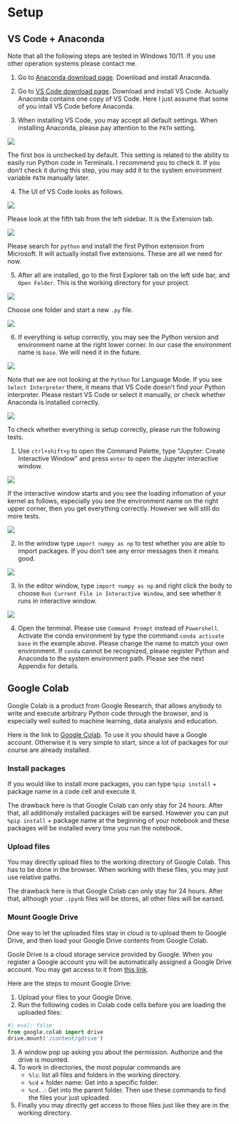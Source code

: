 
# Setup

## VS Code + Anaconda {#sec-vscode}

Note that all the following steps are tested in Windows 10/11. If you use other operation systems please contact me.

1. Go to [Anaconda download page](https://www.anaconda.com/). Download and install Anaconda. 

2. Go to [VS Code download page](https://code.visualstudio.com/). Download and install VS Code. Actually Anaconda contains one copy of VS Code. Here I just assume that some of you intall VS Code before Anaconda.

3. When installing VS Code, you may accept all default settings. When installing Anaconda, please pay attention to the `PATH` setting. 

![](assests/img/20220817231206.png){fig-align="center"}

The first box is unchecked by default. This setting is related to the ability to easily run Python code in Terminals. I recommend you to check it. If you don't check it during this step, you may add it to the system environment variable `PATH` manually later.

4. The UI of VS Code looks as follows. 

![](assests/img/20220817230456.png){fig-align="center"} 

Please look at the fifth tab from the left sidebar. It is the Extension tab. 

![](assests/img/20220817230658.png){fig-align="center"}

Please search for `python` and install the first Python extension from Microsoft. It will actually install five extensions. These are all we need for now.

5. After all are installed, go to the first Explorer tab on the left side bar, and `Open Folder`. This is the working directory for your project. 

![](assests/img/20220817232908.png){fig-align="center"}

Choose one folder and start a new `.py` file.

![](assests/img/20220817231039.png){fig-align="center"}

6. If everything is setup correctly, you may see the Python version and environment name at the right lower corner. In our case the environment name is `base`. We will need it in the future.

![](assests/img/20220817232032.png){fig-align="center"}  

Note that we are not looking at the `Python` for Language Mode. If you see `Select Interpreter` there, it means that VS Code doesn't find your Python interpreter. Please restart VS Code or select it manually, or check whether Anaconda is installed correctly. 

![](assests/img/20220817231836.png){fig-align="center"}



To check whether everything is setup correctly, please run the following tests.

1. Use `ctrl+shift+p` to open the Command Palette, type "Jupyter: Create Interactive Window" and press `enter` to open the Jupyter interactive window.

![](assests/img/20220817213123.png){fig-align="center"}  

If the interactive window starts and you see the loading infomation of your kernel as follows, especially you see the environment name on the right upper corner, then you get everything correctly. However we will still do more tests.

![](assests/img/20220817233440.png){fig-align="center"}

2. In the window type `import numpy as np` to test whether you are able to import packages. If you don't see any error messages then it means good.

![](assests/img/20220817213214.png){fig-align="center"}  

3. In the editor window, type `import numpy as np` and right click the body to choose `Run Current File in Interactive Window`, and see whether it runs in interactive window.

![](assests/img/20220817213046.png){fig-align="center"}  

4. Open the terminal. Please use `Command Prompt` instead of `Powershell`. Activate the conda environment by type the command `conda activate base` in the example above. Please change the name to match your own environment. If `conda` cannot be recognized, please register Python and Anaconda to the system environment path. Please see the next Appendix for details.


## Google Colab {#sec-googlecolab}
Google Colab is a product from Google Research, that allows anybody to write and execute arbitrary Python code through the browser, and is especially well suited to machine learning, data analysis and education. 

Here is the link to [Google Colab](https://research.google.com/colaboratory/). To use it you should have a Google account. Otherwise it is very simple to start, since a lot of packages for our course are already installed. 

### Install packages
If you would like to install more packages, you can type `%pip install` + package name in a code cell and execute it.

The drawback here is that Google Colab can only stay for 24 hours. After that, all additionaly installed packages will be earsed. However you can put `%pip install` + package name at the beginning of your notebook and these packages will be installed every time you run the notebook.

### Upload files
You may directly upload files to the working directory of Google Colab. This has to be done in the browser. When working with these files, you may just use relative paths.

The drawback here is that Google Colab can only stay for 24 hours. After that, although your `.ipynb` files will be stores, all other files will be earsed.

### Mount Google Drive
One way to let the uploaded files stay in cloud is to upload them to Google Drive, and then load your Google Drive contents from Google Colab.

Goole Drive is a cloud storage service provided by Google. When you register a Google account you will be automatically assigned a Google Drive account. You may get access to it from [this link](https://www.google.com/drive/).

Here are the steps to mount Google Drive:

1. Upload your files to your Google Drive.
2. Run the following codes in Colab code cells before you are loading the uploaded files:
```python
#| eval: false
from google.colab import drive
drive.mount('/content/gdrive')
```
3. A window pop up asking you about the permission. Authorize and the drive is mounted.
4. To work in directories, the most popular commands are
    - `%ls`: list all files and folders in the working directory.
    - `%cd` + folder name: Get into a specific folder.
    - `%cd..`: Get into the parent folder.
    Then use these commands to find the files your just uploaded. 
5. Finally you may directly get access to those files just like they are in the working directory.

